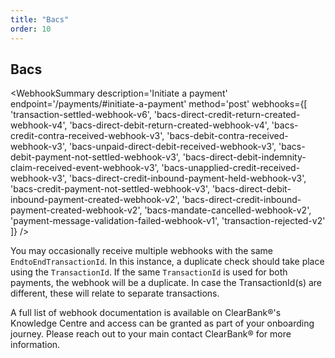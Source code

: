 ```yaml
---
title: "Bacs"
order: 10
---
```



## Bacs

<WebhookSummary
  description='Initiate a payment'
  endpoint='/payments/#initiate-a-payment'
  method='post'
  webhooks={[
    'transaction-settled-webhook-v6',
    'bacs-direct-credit-return-created-webhook-v4',
    'bacs-direct-debit-return-created-webhook-v4',
    'bacs-credit-contra-received-webhook-v3',
    'bacs-debit-contra-received-webhook-v3',
    'bacs-unpaid-direct-debit-received-webhook-v3',
    'bacs-debit-payment-not-settled-webhook-v3',
    'bacs-direct-debit-indemnity-claim-received-event-webhook-v3',
    'bacs-unapplied-credit-received-webhook-v3',
    'bacs-direct-credit-inbound-payment-held-webhook-v3',
    'bacs-credit-payment-not-settled-webhook-v3',
    'bacs-direct-debit-inbound-payment-created-webhook-v2',
    'bacs-direct-credit-inbound-payment-created-webhook-v2',
    'bacs-mandate-cancelled-webhook-v2',
    'payment-message-validation-failed-webhook-v1',
    'transaction-rejected-v2'
  ]}
/>

<WebhookPlaceholder render='transaction-settled-webhook-v6' />
<WebhookPlaceholder render='bacs-direct-credit-return-created-webhook-v4' />
<WebhookPlaceholder render='bacs-direct-debit-return-created-webhook-v4' />
<WebhookPlaceholder render='bacs-credit-contra-received-webhook-v3' />
<WebhookPlaceholder render='bacs-debit-contra-received-webhook-v3' />
<WebhookPlaceholder render='bacs-unpaid-direct-debit-received-webhook-v3' />
<WebhookPlaceholder render='bacs-debit-payment-not-settled-webhook-v3' />
<WebhookPlaceholder render='bacs-direct-debit-indemnity-claim-received-event-webhook-v3' />
<WebhookPlaceholder render='bacs-unapplied-credit-received-webhook-v3' />
<WebhookPlaceholder render='bacs-direct-credit-inbound-payment-held-webhook-v3' />
<WebhookPlaceholder render='bacs-credit-payment-not-settled-webhook-v3' />
<WebhookPlaceholder render='bacs-direct-debit-inbound-payment-created-webhook-v2' />
<WebhookPlaceholder render='bacs-direct-credit-inbound-payment-created-webhook-v2' />
<WebhookPlaceholder render='bacs-mandate-cancelled-webhook-v22' />
<WebhookPlaceholder render='payment-message-validation-failed-webhook-v1' />
<WebhookPlaceholder render='transaction-rejected-v2' />

You may occasionally receive multiple webhooks with the same `EndtoEndTransactionId`. In this instance, a duplicate check should take place using the `TransactionId`.
If the same `TransactionId` is used for both payments, the webhook will be a duplicate. In case the TransactionId(s) are different, these will relate to separate transactions.

A full list of webhook documentation is available on ClearBank®'s Knowledge Centre and access can be granted as part of your onboarding journey. Please reach out to your main contact ClearBank® for more information. 
